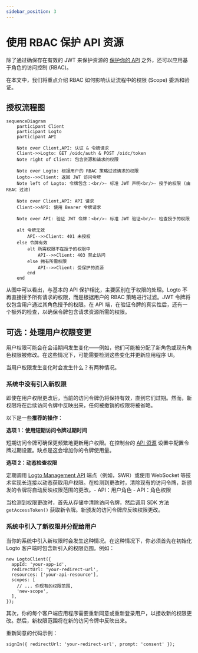 ```yaml
---
sidebar_position: 3
---
```


# 使用 RBAC 保护 API 资源

除了通过确保存在有效的 JWT 来保护资源的 [保护你的 API](/authorization/api-resources/protect-your-api) 之外，还可以应用基于角色的访问控制 (RBAC)。

在本文中，我们将重点介绍 RBAC 如何影响认证流程中的权限 (Scope) 委派和验证。

## 授权流程图

```mermaid
sequenceDiagram
    participant Client
    participant Logto
    participant API

    Note over Client,API: 认证 & 令牌请求
    Client->>Logto: GET /oidc/auth & POST /oidc/token
    Note right of Client: 包含资源和请求的权限

    Note over Logto: 根据用户的 RBAC 策略过滤请求的权限
    Logto-->>Client: 返回 JWT 访问令牌
    Note left of Logto: 令牌包含：<br/>- 标准 JWT 声明<br/>- 授予的权限 (由 RBAC 过滤)

    Note over Client,API: API 请求
    Client->>API: 使用 Bearer 令牌请求

    Note over API: 验证 JWT 令牌：<br/>- 标准 JWT 验证<br/>- 检查授予的权限

    alt 令牌无效
        API-->>Client: 401 未授权
    else 令牌有效
        alt 所需权限不在授予的权限中
            API-->>Client: 403 禁止访问
        else 拥有所需权限
            API-->>Client: 受保护的资源
        end
    end
```

从图中可以看出，与基本的 API 保护相比，主要区别在于权限的处理。Logto 不再直接授予所有请求的权限，而是根据用户的 RBAC 策略进行过滤。JWT 令牌将仅包含用户通过其角色授予的权限。在 API 端，在验证令牌的真实性后，还有一个额外的检查，以确保令牌包含请求资源所需的权限。

## 可选：处理用户权限变更

用户权限可能会在会话期间发生变化——例如，他们可能被分配了新角色或现有角色权限被修改。在这些情况下，可能需要检测这些变化并更新应用程序 UI。

当用户权限发生变化时会发生什么？有两种情况。

### 系统中没有引入新权限

即使在用户权限更改后，当前的访问令牌仍将保持有效，直到它们过期。然而，新权限将在后续访问令牌中反映出来，任何被撤销的权限将被省略。

以下是一些**推荐的操作**：

**选项 1：使用短期访问令牌过期时间**

短期访问令牌可确保更频繁地更新用户权限。在控制台的 [API 资源](/authorization/api-resources/#logto-api-resource-schema) 设置中配置令牌过期设置。缺点是这会增加你的令牌使用量。

**选项 2：动态检查权限**

定期调用 [Logto Management API](/integrate-logto/interact-with-management-api) 端点（例如，SWR）或使用 WebSocket 等技术实现长连接以动态获取用户权限。在检测到更改时，清除现有的访问令牌，新颁发的令牌将自动反映权限范围的更改。- API：用户角色 - API：角色权限

当检测到权限更改时，首先从存储中清除访问令牌，然后调用 SDK 方法 `getAccessToken()` 获取新令牌。新颁发的访问令牌应反映权限更改。

### 系统中引入了新权限并分配给用户

当你的系统中引入新权限时会发生这种情况。在这种情况下，你必须首先在初始化 Logto 客户端时包含新引入的权限范围。例如：

```tsx
new LogtoClient({
  appId: 'your-app-id',
  redirectUrl: 'your-redirect-url',
  resources: ['your-api-resource'],
  scopes: [
    // ... 你现有的权限范围,
    'new-scope',
  ],
});
```

其次，你的每个客户端应用程序需要重新同意或重新登录用户，以接收新的权限更改。然后，新权限范围将在新的访问令牌中反映出来。

重新同意的代码示例：

```tsx
signIn({ redirectUrl: 'your-redirect-url', prompt: 'consent' });
```
